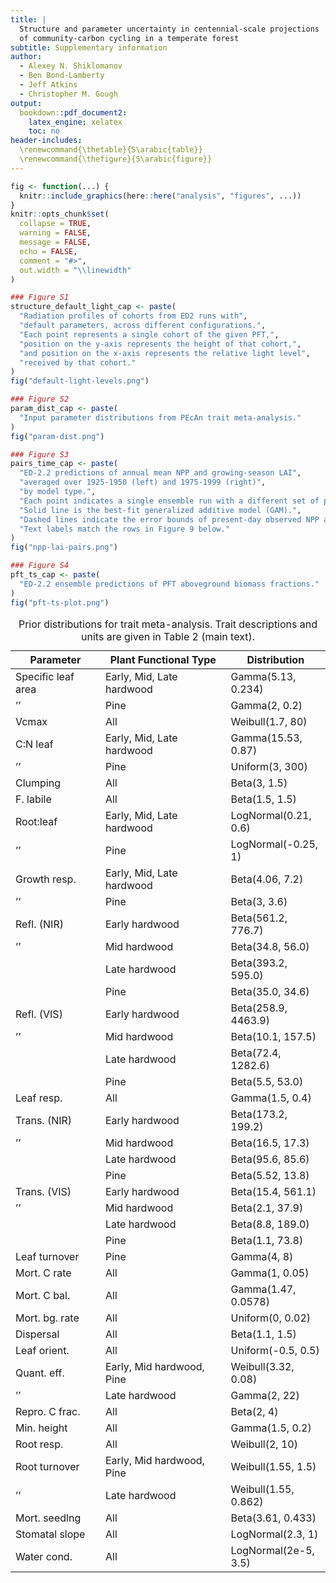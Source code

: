 ```yaml
---
title: |
  Structure and parameter uncertainty in centennial-scale projections
  of community-carbon cycling in a temperate forest
subtitle: Supplementary information
author:
  - Alexey N. Shiklomanov
  - Ben Bond-Lamberty
  - Jeff Atkins
  - Christopher M. Gough
output:
  bookdown::pdf_document2:
    latex_engine: xelatex
    toc: no
header-includes:
  \renewcommand{\thetable}{S\arabic{table}}
  \renewcommand{\thefigure}{S\arabic{figure}}
---
```


```r
fig <- function(...) {
  knitr::include_graphics(here::here("analysis", "figures", ...))
}
knitr::opts_chunk$set(
  collapse = TRUE,
  warning = FALSE,
  message = FALSE,
  echo = FALSE,
  comment = "#>",
  out.width = "\\linewidth"
)
```

```r
### Figure S1
structure_default_light_cap <- paste(
  "Radiation profiles of cohorts from ED2 runs with",
  "default parameters, across different configurations.",
  "Each point represents a single cohort of the given PFT,",
  "position on the y-axis represents the height of that cohort,",
  "and position on the x-axis represents the relative light level",
  "received by that cohort."
)
fig("default-light-levels.png")
```

\clearpage

```r
### Figure S2
param_dist_cap <- paste(
  "Input parameter distributions from PEcAn trait meta-analysis."
)
fig("param-dist.png")
```

\clearpage

```r
### Figure S3
pairs_time_cap <- paste(
  "ED-2.2 predictions of annual mean NPP and growing-season LAI",
  "averaged over 1925-1950 (left) and 1975-1999 (right)",
  "by model type.",
  "Each point indicates a single ensemble run with a different set of parameters.",
  "Solid line is the best-fit generalized additive model (GAM).",
  "Dashed lines indicate the error bounds of present-day observed NPP and LAI.",
  "Text labels match the rows in Figure 9 below."
)
fig("npp-lai-pairs.png")
```

\clearpage

```r
### Figure S4
pft_ts_cap <- paste(
  "ED-2.2 ensemble predictions of PFT aboveground biomass fractions."
)
fig("pft-ts-plot.png")
```

\clearpage

Table: Prior distributions for trait meta-analysis. Trait descriptions and units are given in Table 2 (main text).

| Parameter          | Plant Functional Type     | Distribution         |
|--------------------|---------------------------|----------------------|
| Specific leaf area | Early, Mid, Late hardwood | Gamma(5.13, 0.234)   |
| ''                 | Pine                      | Gamma(2, 0.2)        |
| Vcmax              | All                       | Weibull(1.7, 80)     |
| C:N leaf           | Early, Mid, Late hardwood | Gamma(15.53, 0.87)   |
| ''                 | Pine                      | Uniform(3, 300)      |
| Clumping           | All                       | Beta(3, 1.5)         |
| F. labile          | All                       | Beta(1.5, 1.5)       |
| Root:leaf          | Early, Mid, Late hardwood | LogNormal(0.21, 0.6) |
| ''                 | Pine                      | LogNormal(-0.25, 1)  |
| Growth resp.       | Early, Mid, Late hardwood | Beta(4.06, 7.2)      |
| ''                 | Pine                      | Beta(3, 3.6)         |
| Refl. (NIR)        | Early hardwood            | Beta(561.2, 776.7)   |
| ''                 | Mid hardwood              | Beta(34.8, 56.0)     |
|                    | Late hardwood             | Beta(393.2, 595.0)   |
|                    | Pine                      | Beta(35.0, 34.6)     |
| Refl. (VIS)        | Early hardwood            | Beta(258.9, 4463.9)  |
| ''                 | Mid hardwood              | Beta(10.1, 157.5)    |
|                    | Late hardwood             | Beta(72.4, 1282.6)   |
|                    | Pine                      | Beta(5.5, 53.0)      |
| Leaf resp.         | All                       | Gamma(1.5, 0.4)      |
| Trans. (NIR)       | Early hardwood            | Beta(173.2, 199.2)   |
| ''                 | Mid hardwood              | Beta(16.5, 17.3)     |
|                    | Late hardwood             | Beta(95.6, 85.6)     |
|                    | Pine                      | Beta(5.52, 13.8)     |
| Trans. (VIS)       | Early hardwood            | Beta(15.4, 561.1)    |
| ''                 | Mid hardwood              | Beta(2.1, 37.9)      |
|                    | Late hardwood             | Beta(8.8, 189.0)     |
|                    | Pine                      | Beta(1.1, 73.8)      |
| Leaf turnover      | Pine                      | Gamma(4, 8)          |
| Mort. C rate       | All                       | Gamma(1, 0.05)       |
| Mort. C bal.       | All                       | Gamma(1.47, 0.0578)  |
| Mort. bg. rate     | All                       | Uniform(0, 0.02)     |
| Dispersal          | All                       | Beta(1.1, 1.5)       |
| Leaf orient.       | All                       | Uniform(-0.5, 0.5)   |
| Quant. eff.        | Early, Mid hardwood, Pine | Weibull(3.32, 0.08)  |
| ''                 | Late hardwood             | Gamma(2, 22)         |
| Repro. C frac.     | All                       | Beta(2, 4)           |
| Min. height        | All                       | Gamma(1.5, 0.2)      |
| Root resp.         | All                       | Weibull(2, 10)       |
| Root turnover      | Early, Mid hardwood, Pine | Weibull(1.55, 1.5)   |
| ''                 | Late hardwood             | Weibull(1.55, 0.862) |
| Mort. seedlng      | All                       | Beta(3.61, 0.433)    |
| Stomatal slope     | All                       | LogNormal(2.3, 1)    |
| Water cond.        | All                       | LogNormal(2e-5, 3.5) |
